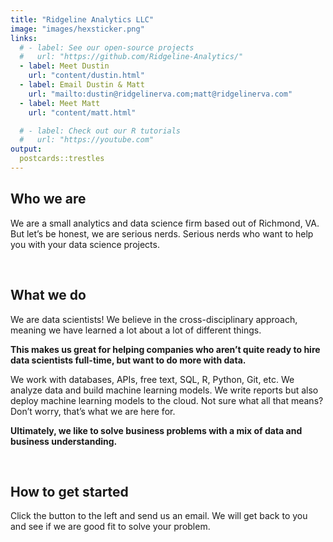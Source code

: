 ```yaml
---
title: "Ridgeline Analytics LLC"
image: "images/hexsticker.png"
links:
  # - label: See our open-source projects
  #   url: "https://github.com/Ridgeline-Analytics/"
  - label: Meet Dustin
    url: "content/dustin.html"
  - label: Email Dustin & Matt
    url: "mailto:dustin@ridgelinerva.com;matt@ridgelinerva.com"
  - label: Meet Matt
    url: "content/matt.html"

  # - label: Check out our R tutorials
  #   url: "https://youtube.com"
output:
  postcards::trestles
---
```

 
## Who we are

We are a small analytics and data science firm based out of Richmond, VA. But let's be honest, we are serious nerds. Serious nerds who want to help you with your data science projects.

</br>

## What we do

We are data scientists! We believe in the cross-disciplinary approach, meaning we have learned a lot about a lot of different things. 

**This makes us great for helping companies who aren't quite ready to hire data scientists full-time, but want to do more with data.**

We work with databases, APIs, free text, SQL, R, Python, Git, etc. We analyze data and build machine learning models. We write reports but also deploy machine learning models to the cloud. Not sure what all that means?  Don't worry, that's what we are here for.  

**Ultimately, we like to solve business problems with a mix of data and business understanding.**

</br>

## How to get started

Click the button to the left and send us an email. We will get back to you and see if we are good fit to solve your problem.
